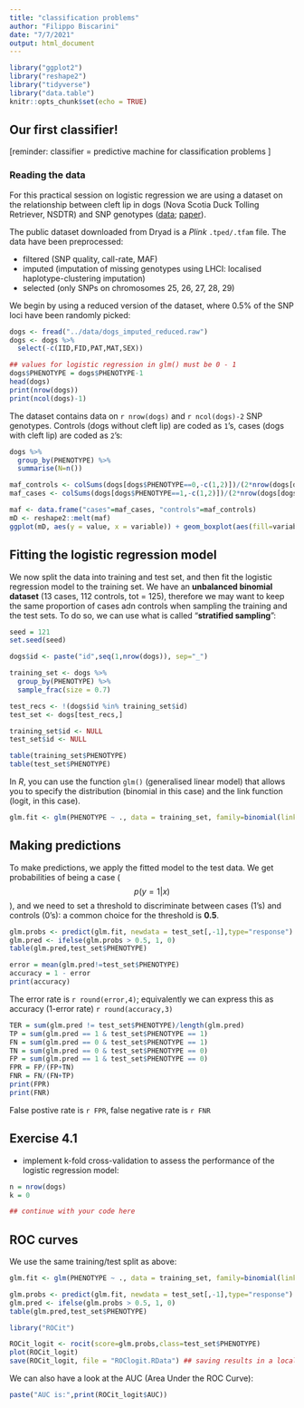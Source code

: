 ```yaml
---
title: "classification problems"
author: "Filippo Biscarini"
date: "7/7/2021"
output: html_document
---
```


```r
library("ggplot2")
library("reshape2")
library("tidyverse")
library("data.table")
knitr::opts_chunk$set(echo = TRUE)
```

## Our first classifier!

\[reminder: classifier = predictive machine for classification problems \]

### Reading the data

For this practical session on logistic regression we are using a dataset on the relationship between cleft lip in dogs (Nova Scotia Duck Tolling Retriever, NSDTR) and SNP genotypes ([data](https://datadryad.org/stash/dataset/doi:10.5061/dryad.j8r8q); [paper](https://journals.plos.org/plosgenetics/article?id=10.1371/journal.pgen.1005059)).

The public dataset downloaded from Dryad is a *Plink* `.tped/.tfam` file. The data have been preprocessed:

- filtered (SNP quality, call-rate, MAF)
- imputed (imputation of missing genotypes using LHCI: localised haplotype-clustering imputation)
- selected (only SNPs on chromosomes 25, 26, 27, 28, 29)

We begin by using a reduced version of the dataset, where $0.5\%$ of the SNP loci have been randomly picked: 

```r
dogs <- fread("../data/dogs_imputed_reduced.raw")
dogs <- dogs %>%
  select(-c(IID,FID,PAT,MAT,SEX))

## values for logistic regression in glm() must be 0 - 1
dogs$PHENOTYPE = dogs$PHENOTYPE-1
head(dogs)
print(nrow(dogs))
print(ncol(dogs)-1)
```

The dataset contains data on `r nrow(dogs)` and `r ncol(dogs)-2` SNP genotypes.
Controls (dogs without cleft lip) are coded as `1`'s, cases (dogs with cleft lip) are coded as `2`'s:

```r
dogs %>%
  group_by(PHENOTYPE) %>%
  summarise(N=n())
```

```r
maf_controls <- colSums(dogs[dogs$PHENOTYPE==0,-c(1,2)])/(2*nrow(dogs[dogs$PHENOTYPE==0,]))
maf_cases <- colSums(dogs[dogs$PHENOTYPE==1,-c(1,2)])/(2*nrow(dogs[dogs$PHENOTYPE==1,]))
```

```r
maf <- data.frame("cases"=maf_cases, "controls"=maf_controls)
mD <- reshape2::melt(maf)
ggplot(mD, aes(y = value, x = variable)) + geom_boxplot(aes(fill=variable)) + xlab(element_blank()) + ylab("MAF")
```


## Fitting the logistic regression model

We now split the data into training and test set, and then fit the logistic regression model to the training set.
We have an **unbalanced binomial dataset** (13 cases, 112 controls, tot = 125), therefore we may want to keep the same proportion of cases adn controls when sampling the training and the test sets. To do so, we can use what is called "**stratified sampling**":


```r
seed = 121
set.seed(seed)

dogs$id <- paste("id",seq(1,nrow(dogs)), sep="_")

training_set <- dogs %>%
  group_by(PHENOTYPE) %>%
  sample_frac(size = 0.7)

test_recs <- !(dogs$id %in% training_set$id)
test_set <- dogs[test_recs,]

training_set$id <- NULL
test_set$id <- NULL

table(training_set$PHENOTYPE)
table(test_set$PHENOTYPE)
```
In *R*, you can use the function `glm()` (generalised linear model) that allows you to specify the distribution (binomial in this case) and the link function (logit, in this case).

```r
glm.fit <- glm(PHENOTYPE ~ ., data = training_set, family=binomial(link="logit"))
```

## Making predictions

To make predictions, we apply the fitted model to the test data. We get probabilities of being a case ($$p(y=1|x)$$), and we need to set a threshold to discriminate between cases (1's) and controls (0's): a common choice for the threshold is **0.5**. 

```r
glm.probs <- predict(glm.fit, newdata = test_set[,-1],type="response") 
glm.pred <- ifelse(glm.probs > 0.5, 1, 0)
table(glm.pred,test_set$PHENOTYPE)
```

```r
error = mean(glm.pred!=test_set$PHENOTYPE)
accuracy = 1 - error
print(accuracy)
```

The error rate is `r round(error,4)`; equivalently we can express this as accuracy (1-error rate) `r round(accuracy,3)`

```r
TER = sum(glm.pred != test_set$PHENOTYPE)/length(glm.pred)
TP = sum(glm.pred == 1 & test_set$PHENOTYPE == 1)
FN = sum(glm.pred == 0 & test_set$PHENOTYPE == 1)
TN = sum(glm.pred == 0 & test_set$PHENOTYPE == 0)
FP = sum(glm.pred == 1 & test_set$PHENOTYPE == 0)
FPR = FP/(FP+TN)
FNR = FN/(FN+TP)
print(FPR)
print(FNR)
```

False postive rate is `r FPR`, false negative rate is `r FNR`

## Exercise 4.1

- implement k-fold cross-validation to assess the performance of the logistic regression model:

```r
n = nrow(dogs)
k = 0
```

```r
## continue with your code here
```

## ROC curves

We use the same training/test split as above:

```r
glm.fit <- glm(PHENOTYPE ~ ., data = training_set, family=binomial(link="logit"))

glm.probs <- predict(glm.fit, newdata = test_set[,-1],type="response") 
glm.pred <- ifelse(glm.probs > 0.5, 1, 0)
table(glm.pred,test_set$PHENOTYPE)
```

```r
library("ROCit")

ROCit_logit <- rocit(score=glm.probs,class=test_set$PHENOTYPE)
plot(ROCit_logit)
save(ROCit_logit, file = "ROClogit.RData") ## saving results in a local file
```

We can also have a look at the AUC (Area Under the ROC Curve):

```r
paste("AUC is:",print(ROCit_logit$AUC))
```


